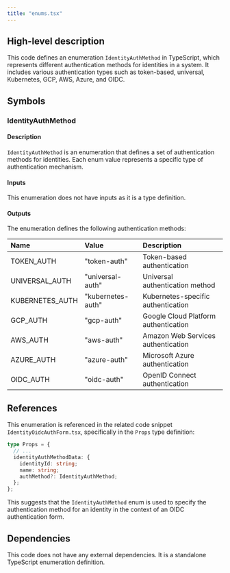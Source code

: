 ```yaml
---
title: "enums.tsx"
---
```


## High-level description
This code defines an enumeration `IdentityAuthMethod` in TypeScript, which represents different authentication methods for identities in a system. It includes various authentication types such as token-based, universal, Kubernetes, GCP, AWS, Azure, and OIDC.

## Symbols

### IdentityAuthMethod
#### Description
`IdentityAuthMethod` is an enumeration that defines a set of authentication methods for identities. Each enum value represents a specific type of authentication mechanism.

#### Inputs
This enumeration does not have inputs as it is a type definition.

#### Outputs
The enumeration defines the following authentication methods:

| Name | Value | Description |
|:-----|:------|:------------|
| TOKEN_AUTH | "token-auth" | Token-based authentication |
| UNIVERSAL_AUTH | "universal-auth" | Universal authentication method |
| KUBERNETES_AUTH | "kubernetes-auth" | Kubernetes-specific authentication |
| GCP_AUTH | "gcp-auth" | Google Cloud Platform authentication |
| AWS_AUTH | "aws-auth" | Amazon Web Services authentication |
| AZURE_AUTH | "azure-auth" | Microsoft Azure authentication |
| OIDC_AUTH | "oidc-auth" | OpenID Connect authentication |

## References
This enumeration is referenced in the related code snippet `IdentityOidcAuthForm.tsx`, specifically in the `Props` type definition:

```typescript
type Props = {
  // ...
  identityAuthMethodData: {
    identityId: string;
    name: string;
    authMethod?: IdentityAuthMethod;
  };
};
```

This suggests that the `IdentityAuthMethod` enum is used to specify the authentication method for an identity in the context of an OIDC authentication form.

## Dependencies
This code does not have any external dependencies. It is a standalone TypeScript enumeration definition.